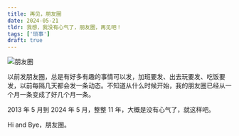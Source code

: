 ```yaml
---
title: 再见，朋友圈
date: 2024-05-21
tldr: 我想，我没有心气了，朋友圈，再见吧！
tags: ['琐事']
draft: true
---
```


![朋友圈](https://assets.coderfee.com/wechat-moments-closed.jpg)

以前发朋友圈，总是有好多有趣的事情可以发，加班要发、出去玩要发、吃饭要发，以前每隔几天都会发一条动态。不知道从什么时候开始，我的朋友圈已经从一个月一条变成了好几个月一条。

2013 年 5 月到 2024 年 5 月，整整 11 年，大概是没有心气了，就这样吧。

Hi and Bye，朋友圈。

